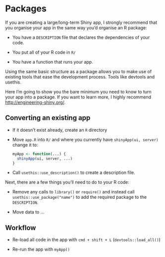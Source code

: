 # Packages {#scaling-packaging}

If you are creating a large/long-term Shiny app, I strongly recommend that you organise your app in the same way you'd organise an R package:

-   You have a `DESCRIPTION` file that declares the dependencies of your code.

-   You put all of your R code in `R/`

-   You have a function that runs your app.

Using the same basic structure as a package allows you to make use of existing tools that ease the development process. Tools like devtools and usethis.

Here I'm going to show you the bare minimum you need to know to turn your app into a package. If you want to learn more, I highly recommend <http://engineering-shiny.org/>.

## Converting an existing app

-   If it doesn't exist already, create an `R` directory

-   Move `app.R` into `R/` and where you currently have `shinyApp(ui, server)` change it to:

    ```r
    myApp <- function(...) {
      shinyApp(ui, server, ...)
    }
    ```

-   Call `usethis::use_description()` to create a description file.

Next, there are a few things you'll need to do to your R code:

-   Remove any calls to `library()` or `require()` and instead call `usethis::use_package("name")` to add the required package to the `DESCRIPTION`.

-   Move data to ...

## Workflow

-   Re-load all code in the app with `cmd + shift + L` (`devtools::load_all()`)

-   Re-run the app with `myApp()`
